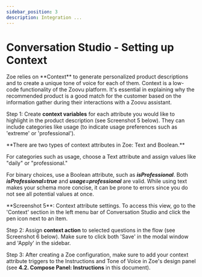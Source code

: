 ```yaml
---
sidebar_position: 3
description: Integration ...
---
```


# Conversation Studio - Setting up Context

<CustomParagraph class="body-bigger">
  Zoe relies on **Context** to generate personalized product descriptions and to
  create a unique tone of voice for each of them.
</CustomParagraph>

<CustomParagraph class="body-bigger margin-bottom--lg">
  Context is a low-code functionality of the Zoovu platform. It's essential in
  explaining why the recommended product is a good match for the customer based
  on the information gather during their interactions with a Zoovu assistant.
</CustomParagraph>

Step 1: Create **context variables** for each attribute you would like to highlight in the product description (see Screenshot 5 below). They can include categories like usage (to indicate usage preferences such as 'extreme' or 'professional').

<CustomParagraph class="alert alert--primary margin-vert--lg" role="alert">
**There are two types of context attributes in Zoe: Text and Boolean.**

For categories such as usage, choose a Text attribute and assign values like "daily" or "professional."

For binary choices, use a Boolean attribute, such as **_isProfessional_**. Both **_isProfessional=true_** and **_usage=professional_** are valid.
While using text makes your schema more concise, it can be prone to errors since you do not see all potential values at once.

</CustomParagraph>

<CustomParagraph className="body-smaller margin-vert--lg">
  **Screenshot 5**: Context attribute settings. To access this view, go to the
  'Context' section in the left menu bar of Conversation Studio and click the
  pen icon next to an item.
</CustomParagraph>

Step 2: Assign **context action** to selected questions in the flow (see Screenshot 6 below). Make sure to click both 'Save' in the modal window and 'Apply' in the sidebar.

Step 3: After creating a Zoe configuration, make sure to add your context attribute triggers to the Instructions and Tone of Voice in Zoe's design panel (see **4.2. Compose Panel: Instructions** in this document).

